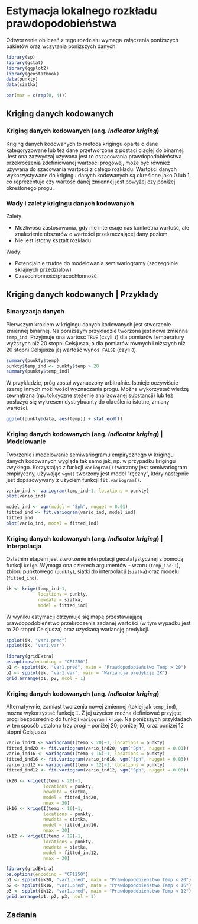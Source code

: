 
# Estymacja lokalnego rozkładu prawdopodobieństwa {#estymacja-lokalnego-rozkadu-prawdopodobienstwa}

Odtworzenie obliczeń z tego rozdziału wymaga załączenia poniższych pakietów oraz wczytania poniższych danych:

```r
library(sp)
library(gstat)
library(ggplot2)
library(geostatbook)
data(punkty)
data(siatka)
```

```r
par(mar = c(rep(0, 4)))
```

## Kriging danych kodowanych

### Kriging danych kodowanych (ang. *Indicator kriging*)

Kriging danych kodowanych to metoda krigingu oparta o dane kategoryzowane lub też dane przetworzone z postaci ciągłej do binarnej.
Jest ona zazwyczaj używana jest to oszacowania prawdopodobieństwa przekroczenia zdefiniowanej wartości progowej, może być również używana do szacowania wartości z całego rozkładu.
Wartości danych wykorzystywane do krigingu danych kodowanych są określone jako 0 lub 1, co reprezentuje czy wartość danej zmiennej jest powyżej czy poniżej określonego progu.

<!--http://geostat-course.org/system/files/geostat13_ind.pdf-->

### Wady i zalety krigingu danych kodowanych

Zalety:

- Możliwość zastosowania, gdy nie interesuje nas konkretna wartość, ale znalezienie obszarów o wartości przekraczającej dany poziom
- Nie jest istotny kształt rozkładu

Wady:

- Potencjalnie trudne do modelowania semiwariogramy (szczególnie skrajnych przedziałów)
- Czasochłonność/pracochłonność
    
## Kriging danych kodowanych | Przykłady

### Binaryzacja danych

Pierwszym krokiem w krigingu danych kodowanych jest stworzenie zmiennej binarnej. 
Na poniższym przykładzie tworzona jest nowa zmienna `temp_ind`.
Przyjmuje ona wartość `TRUE` (czyli `1`) dla pomiarów temperatury wyższych niż 20 stopni Celsjusza, a dla pomiarów równych i niższych niż 20 stopni Celsjusza jej wartość wynosi `FALSE` (czyli `0`).

```r
summary(punkty$temp)
punkty$temp_ind <- punkty$temp > 20
summary(punkty$temp_ind)
```

W przykładzie, próg został wyznaczony arbitralnie. 
Istnieje oczywiście szereg innych możliwości wyznaczania progu. 
Można wykorzystać wiedzę zewnętrzną (np. toksyczne stężenie analizowanej substancji) lub też posłużyć się wykresem dystrybuanty do określenia istotnej zmiany wartości.

```r
ggplot(punkty@data, aes(temp)) + stat_ecdf()
```

### Kriging danych kodowanych (ang. *Indicator kriging*) | Modelowanie

Tworzenie i modelowanie semiwariogramu empirycznego w krigingu danych kodowanych wygląda tak samo jak, np. w przypadku krigingu zwykłego.
Korzystając z funkcji `variogram()` tworzony jest semiwariogram empiryczny, używając `vgm()` tworzony jest model "ręczny", który następnie jest dopasowywany z użyciem funkcji `fit.variogram()`.

```r
vario_ind <- variogram(temp_ind~1, locations = punkty)
plot(vario_ind)
```

```r
model_ind <- vgm(model = "Sph", nugget = 0.01)
fitted_ind <- fit.variogram(vario_ind, model_ind)
fitted_ind
plot(vario_ind, model = fitted_ind)
```

### Kriging danych kodowanych (ang. *Indicator kriging*) | Interpolacja

Ostatnim etapem jest stworzenie interpolacji geostatystycznej z pomocą funkcji `krige`.
Wymaga ona czterech argumentów - wzoru (`temp_ind~1`), zbioru punktowego (`punkty`), siatki do interpolacji (`siatka`) oraz modelu (`fitted_ind`).

```r
ik <- krige(temp_ind~1, 
            locations = punkty,
            newdata = siatka,
            model = fitted_ind)
```

W wyniku estymacji otrzymuje się mapę przestawiającą prawdopodobieństwo przekroczenia zadanej wartości (w tym wypadku jest to 20 stopni Celsjusza) oraz uzyskaną wariancję predykcji.

```r
spplot(ik, "var1.pred")
spplot(ik, "var1.var")
```

```r
library(gridExtra)
ps.options(encoding = "CP1250")
p1 <- spplot(ik, "var1.pred", main = "Prawdopodobieństwo Temp > 20")
p2 <- spplot(ik, "var1.var", main = "Wariancja predykcji IK")
grid.arrange(p1, p2, ncol = 1)
```

### Kriging danych kodowanych (ang. *Indicator kriging*)

Alternatywnie, zamiast tworzenia nowej zmiennej (takiej jak `temp_ind`), można wykorzystać funkcję `I`.
Z jej użyciem można definiować przyjęte progi bezpośrednio do funkcji `variogram` i `krige`. 
Na poniższych przykładach w ten sposób ustalono trzy progi - poniżej 20, poniżej 16, oraz poniżej 12 stopni Celsjusza.

```r
vario_ind20 <- variogram(I(temp < 20)~1, locations = punkty)
fitted_ind20 <- fit.variogram(vario_ind20, vgm("Sph", nugget = 0.01))
vario_ind16 <- variogram(I(temp < 16)~1, locations = punkty)
fitted_ind16 <- fit.variogram(vario_ind16, vgm("Sph", nugget = 0.03))
vario_ind12 <- variogram(I(temp < 12)~1, locations = punkty)
fitted_ind12 <- fit.variogram(vario_ind12, vgm("Sph", nugget = 0.03))

ik20 <- krige(I(temp < 20)~1,
              locations = punkty,
              newdata = siatka,
              model = fitted_ind20, 
              nmax = 30)
ik16 <- krige(I(temp < 16)~1,
              locations = punkty,
              newdata = siatka,
              model = fitted_ind16, 
              nmax = 30)
ik12 <- krige(I(temp < 12)~1,
              locations = punkty,
              newdata = siatka,
              model = fitted_ind12, 
              nmax = 30)
```

```r
library(gridExtra)
ps.options(encoding = "CP1250")
p1 <- spplot(ik20, "var1.pred", main = "Prawdopodobieństwo Temp < 20")
p2 <- spplot(ik16, "var1.pred", main = "Prawdopodobieństwo Temp < 16")
p3 <- spplot(ik12, "var1.pred", main = "Prawdopodobieństwo Temp < 12")
grid.arrange(p1, p2, p3, ncol = 1)
```

## Zadania {#z8}
